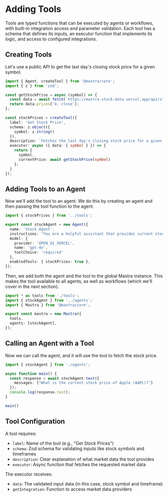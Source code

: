 # Adding Tools

Tools are typed functions that can be executed by agents or workflows, with built-in integration access and parameter validation. Each tool has a schema that defines its inputs, an executor function that implements its logic, and access to configured integrations.

## Creating Tools

Let's use a public API to get the last day's closing stock price for a given symbol. 

```typescript filename="src/tools/index.ts"
import { Agent, createTool } from '@mastra/core';
import { z } from 'zod';

const getStockPrice = async (symbol) => {
  const data = await fetch(`https://mastra-stock-data.vercel.app/api/stock-data?symbol=${symbol}`).then(r => r.json());
  return data.prices['4. close'];
};

const stockPrices = createTool({
  label: 'Get Stock Price',
  schema: z.object({ 
    symbol: z.string()
  }),
  description: `Fetches the last day's closing stock price for a given symbol`,
  executor: async ({ data: { symbol } }) => {
    return {
      symbol,
      currentPrice: await getStockPrice(symbol)
    };
  } 
});
```

## Adding Tools to an Agent

Now we'll add the tool to an agent. We do this by creating an agent and then passing the tool function to the agent. 

```typescript filename="src/agents/index.ts"
import { stockPrices } from '../tools';

export const stockAgent = new Agent({
  name: 'Stock Agent',
  instructions: "You are a helpful assistant that provides current stock prices. When asked about a stock, use the stock price tool to fetch the stock price.',
  model: {
    provider: 'OPEN_AI_VERCEL',
    name: 'gpt-4o',
    toolChoice: 'required'
  },
  enabledTools: { stockPrices: true },
});
```

Then, we add both the agent and the tool to the global Mastra instance. This makes the tool available to all agents, as well as workflows (which we'll cover in the next section).

```typescript filename="src/mastra/index.ts"
import * as tools from './tools';
import { stockAgent } from '../agents';
import { Mastra } from '@mastra/core';

export const mastra = new Mastra({
  tools,
  agents: [stockAgent],
});
```

## Calling an Agent with a Tool

Now we can call the agent, and it will use the tool to fetch the stock price.

```typescript filename="src/index.ts"
import { stockAgent } from './agents';

async function main() {
  const response = await stockAgent.text({
    messages: ["What is the current stock price of Apple (AAPL)?"]
  });
  console.log(response.text);
}

main()
```

## Tool Configuration

A tool requires:
- `label`: Name of the tool (e.g., "Get Stock Prices")
- `schema`: Zod schema for validating inputs like stock symbols and timeframes
- `description`: Clear explanation of what market data the tool provides
- `executor`: Async function that fetches the requested market data

The executor receives:
- `data`: The validated input data (in this case, stock symbol and timeframe)
- `getIntegration`: Function to access market data providers